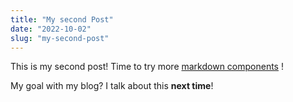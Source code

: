 ```yaml
---
title: "My second Post"
date: "2022-10-02"
slug: "my-second-post"
---
```


This is my second post! Time to try more [markdown components](https://mdxjs.com/table-of-components/) !

My goal with my blog? I talk about this **next time**!